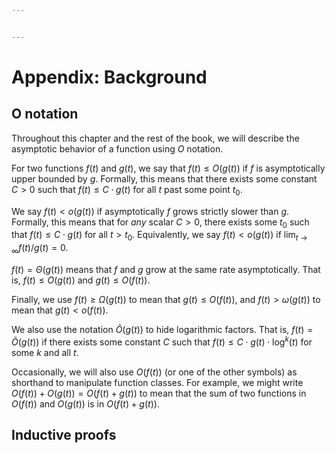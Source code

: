 ```yaml
---


---
```


# Appendix: Background {#sec-background}

## O notation

Throughout this chapter and the rest of the book, we will describe the
asymptotic behavior of a function using $O$ notation.

For two functions $f(t)$ and $g(t)$, we say that $f(t) \le O(g(t))$ if
$f$ is asymptotically upper bounded by $g$. Formally, this means that
there exists some constant $C > 0$ such that $f(t) \le C \cdot g(t)$ for
all $t$ past some point $t_0$.

We say $f(t) < o(g(t))$ if asymptotically $f$ grows strictly slower than
$g$. Formally, this means that for *any* scalar $C > 0$, there exists
some $t_0$ such that $f(t) \le C \cdot g(t)$ for all $t > t_0$.
Equivalently, we say $f(t) < o(g(t))$ if
$\lim_{t \to \infty} f(t)/g(t) = 0$.

$f(t) = \Theta(g(t))$ means that $f$ and $g$ grow at the same rate
asymptotically. That is, $f(t) \le O(g(t))$ and $g(t) \le O(f(t))$.

Finally, we use $f(t) \ge \Omega(g(t))$ to mean that $g(t) \le O(f(t))$,
and $f(t) > \omega(g(t))$ to mean that $g(t) < o(f(t))$.

We also use the notation $\tilde O(g(t))$ to hide logarithmic factors.
That is, $f(t) = \tilde O(g(t))$ if there exists some constant $C$ such
that $f(t) \le C \cdot g(t) \cdot \log^k(t)$ for some $k$ and all $t$.

Occasionally, we will also use $O(f(t))$ (or one of the other symbols)
as shorthand to manipulate function classes. For example, we might write
$O(f(t)) + O(g(t)) = O(f(t) + g(t))$ to mean that the sum of two
functions in $O(f(t))$ and $O(g(t))$ is in $O(f(t) + g(t))$.


## Inductive proofs {#sec-induction}

